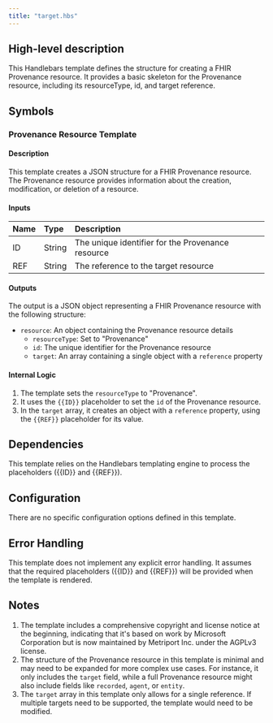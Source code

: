 ```yaml
---
title: "target.hbs"
---
```


## High-level description
This Handlebars template defines the structure for creating a FHIR Provenance resource. It provides a basic skeleton for the Provenance resource, including its resourceType, id, and target reference.

## Symbols

### Provenance Resource Template
#### Description
This template creates a JSON structure for a FHIR Provenance resource. The Provenance resource provides information about the creation, modification, or deletion of a resource.

#### Inputs
| Name | Type | Description |
|:-----|:-----|:------------|
| ID | String | The unique identifier for the Provenance resource |
| REF | String | The reference to the target resource |

#### Outputs
The output is a JSON object representing a FHIR Provenance resource with the following structure:
- `resource`: An object containing the Provenance resource details
  - `resourceType`: Set to "Provenance"
  - `id`: The unique identifier for the Provenance resource
  - `target`: An array containing a single object with a `reference` property

#### Internal Logic
1. The template sets the `resourceType` to "Provenance".
2. It uses the `{{ID}}` placeholder to set the `id` of the Provenance resource.
3. In the `target` array, it creates an object with a `reference` property, using the `{{REF}}` placeholder for its value.

## Dependencies
This template relies on the Handlebars templating engine to process the placeholders ({{ID}} and {{REF}}).

## Configuration
There are no specific configuration options defined in this template.

## Error Handling
This template does not implement any explicit error handling. It assumes that the required placeholders ({{ID}} and {{REF}}) will be provided when the template is rendered.

## Notes
1. The template includes a comprehensive copyright and license notice at the beginning, indicating that it's based on work by Microsoft Corporation but is now maintained by Metriport Inc. under the AGPLv3 license.
2. The structure of the Provenance resource in this template is minimal and may need to be expanded for more complex use cases. For instance, it only includes the `target` field, while a full Provenance resource might also include fields like `recorded`, `agent`, or `entity`.
3. The `target` array in this template only allows for a single reference. If multiple targets need to be supported, the template would need to be modified.